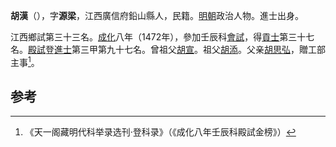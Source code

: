 '''胡漢'''（{{bd|1443年||？}}），字'''源梁'''，江西廣信府鉛山縣人，民籍。[[明朝|明朝]]政治人物。進士出身。

江西鄉試第三十三名。[[成化|成化]]八年（1472年），參加壬辰科[[會試|會試]]，得[[貢士|貢士]]第三十七名。[[殿試|殿試]]登[[進士|進士]]第三甲第九十七名。曾祖父[[胡宣|胡宣]]。祖父[[胡添|胡添]]。父亲[[胡思弘|胡思弘]]，贈工部主事<ref>《天一阁藏明代科举录选刊·登科录》（《成化八年壬辰科殿試金榜》）</ref>。

==参考==
{{reflist}}
{{明朝人物小作品}}
{{成化八年壬辰科殿試金榜}}